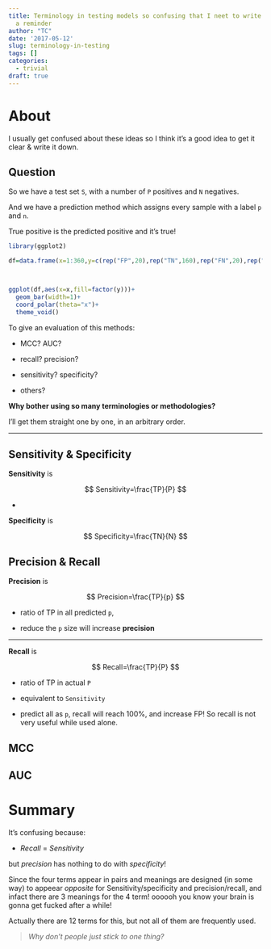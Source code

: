 ```yaml
---
title: Terminology in testing models so confusing that I neet to write it down as
  a reminder
author: "TC"
date: '2017-05-12'
slug: terminology-in-testing
tags: []
categories: 
  - trivial
draft: true
---
```


# About
I usually get confused about these ideas so I think it's a good idea to get it clear & write it down.



## Question

So we have a test set `S`, with a number of `P` positives and `N` negatives.

And we have a prediction method which assigns every sample with a label `p` and `n`.

True positive is the predicted positive and it's true! 

```r
library(ggplot2)

df=data.frame(x=1:360,y=c(rep("FP",20),rep("TN",160),rep("FN",20),rep("TP",160)))



ggplot(df,aes(x=x,fill=factor(y)))+
  geom_bar(width=1)+
  coord_polar(theta="x")+
  theme_void()

```




To give an evaluation of this methods:

- MCC? AUC? 

- recall? precision?

- sensitivity? specificity?

- others?

**Why bother using so many terminologies or methodologies?**

I'll get them straight one by one, in an arbitrary order.


***

## Sensitivity & Specificity

**Sensitivity** is

$$
Sensitivity=\frac{TP}{P}
$$

-

**Specificity** is

$$
Specificity=\frac{TN}{N}
$$


## Precision & Recall
**Precision** is

$$
Precision=\frac{TP}{p}
$$

- ratio of TP in all predicted `p`,

- reduce the `p` size will increase **precision** 

***

**Recall** is

$$
Recall=\frac{TP}{P}
$$

- ratio of TP in actual `P`

- equivalent to `Sensitivity`

- predict all as `p`, recall will reach 100%, and increase FP! So recall is not very useful while used alone.



## MCC


## AUC



# Summary
It's confusing because:

- *Recall* = *Sensitivity*

but *precision* has nothing to do with *specificity*!

Since the four terms appear in pairs and meanings are designed (in some way) to appeear _opposite_ for Sensitivity/specificity and precision/recall, and infact there are 3 meanings for the 4 term! oooooh you know your brain is gonna get fucked after a while!

Actually there are 12 terms for this, but not all of them are frequently used.

> *Why don't people just stick to one thing?*


